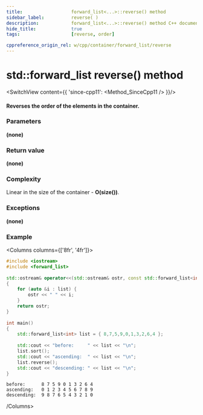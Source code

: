 ```yaml
---
title:					forward_list<...>::reverse() method
sidebar_label:			reverse( )
description:			forward_list<...>::reverse() method C++ documentation
hide_title:				true
tags:					[reverse, order]

cppreference_origin_rel: w/cpp/container/forward_list/reverse
---
```



<!-- Terms -->

<!----------------- Codes ---------------------->

<!-- reverse() -->

# std::forward_list reverse() method

<SwitchView content={{
	'since-cpp11': <Method_SinceCpp11 />
}}/>

#### Reverses the order of the elements in the container.

### Parameters

**(none)**

### Return value

**(none)**

### Complexity

Linear in the size of the container - **O(size())**.

### Exceptions

**(none)**

### Example

<Columns columns={['8fr', '4fr']}>
<div>

```cpp title='Main.cpp' showLineNumbers
#include <iostream>
#include <forward_list>
 
std::ostream& operator<<(std::ostream& ostr, const std::forward_list<int>& list)
{
    for (auto &i : list) {
        ostr << " " << i;
    }
    return ostr;
}
 
int main()
{
    std::forward_list<int> list = { 8,7,5,9,0,1,3,2,6,4 };
 
    std::cout << "before:     " << list << "\n";
    list.sort();
    std::cout << "ascending:  " << list << "\n";
    list.reverse();
    std::cout << "descending: " << list << "\n";
}
```

</div>
<div>

```plaintext title="Output"
before:      8 7 5 9 0 1 3 2 6 4
ascending:   0 1 2 3 4 5 6 7 8 9
descending:  9 8 7 6 5 4 3 2 1 0
```

</div>
</Columns>
/Columns>
